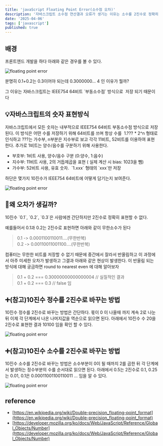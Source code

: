 ```yaml
---
title: 'javaScript Floating Point Error(소수점 오차)'
description: '자바스크립트 소수점 연산결과 오류가 생기는 이유는 소수를 2진수로 정확히 표현할 수 없기 때문이다.'
date: '2025-04-06'
tags: ['javascript']
published: true
---
```


## 배경

프론트엔드 개발을 하다 아래와 같은 경우를 볼 수 있다.

<img src="floating-point-error-img1.webp" alt="floating point error" className="w-full" />

분명히 0.1+0.2는 0.3이어야 되는데 0.3000000... 4 인 이유가 뭘까? 

그 이유는 자바스크립트는 IEEE754 64비트 \`부동소수점\` 방식으로  저장 되기 때문이다

## 💡자바스크립트의 숫자 표현방식

자바스크립트에서 모든 숫자는 내부적으로 IEEE754 64비트 부동소수점 방식으로 저장된다. 이 방식은 어떤 수를 저장하기 위해 64비트를 쓰며 항상 수를  1.??? \* 2^n 형태로 인식하고 ???는 가수부, n부분은 지수부로 보고 각각 11비트, 52비트를 이용하여 표현한다. 추가로 1비트는 양수/음수를 구분하기 위해 사용한다.

- 부호부: 1비트 사용, 양수/음수 구분 (0:양수, 1:음수)
- 지수부: 11비트 사용, 2의 거듭제곱을 표현 ( 실제 계산 시 bias: 1023을 뺌)
- 가수부: 52비트 사용, 유효 숫자.  \`1.xxx\` 형태의 \`xxx\`만 저장

하단은 몇가지 10진수가 IEEE754 64비트에 어떻게 담기는지 보여준다.

<img src="floating-point-error-img2.webp" alt="floating point error" className="w-full" />

## 🤔왜 오차가 생길까?

10진수 \`0.1\`, \`0.2\`, \`0.3\`은 사람에겐 간단하지만 2진수로 정확히 표현할 수 없다. 

예를들어서 0.1과 0.2는 2진수로 표현하면 아래와 같이 무한소수가 된다

> 0.1 -> 0.0001100110011....(무한반복)  
> 0.2 -> 0.00110011001100....(무한반복)

컴퓨터는 무한한 비트를 저장할 수 없기 때문에 중간에서 잘라서 반올림하고 이 과정에서 아주 미세한 오차가 발생하고 그결과 아래와 같은 현상이 발생한다. 이 반올림 되는 방식에 대해 궁금하면 round to nearest even 에 대해 알아보자

> 0.1 + 0.2 === 0.30000000000000004 // 실질적인 결과  
> 0.1 + 0.2 === 0.3 // false 임

## ➕(참고)10진수 정수를 2진수로 바꾸는 방법

10진수 정수를 2진수로 바꾸는 방법은 간단하다. 몫이 0 이 나올때 까지 계속 2로 나눈 뒤 이제 각 단계에서 나온 나머지값을 역순으로 읽으면 된다. 아래에서 10진수 수 20을 2진수로 표현한 결과 10100 임을 확인 할 수 있다.

<img src="floating-point-error-img3.webp" alt="floating point error" className="max-w-[550px] mx-auto" />

## ➕(참고)10진수 소수를 2진수로 바꾸는 방법

10진수 소수를 2진수로 바꾸는 방법은 소수부분이 0이 될 때까지 2를 곱한 뒤 각 단계에서 발생하는 정수부분의 수를 순서대로 읽으면 된다. 아래에서 0.5는 2진수로 0.1, 0.25는 0.01, 0.1은 0.00011001100110011 ... 임을 알 수 있다.

<img src="floating-point-error-img4.webp" alt="floating point error" className="max-w-[730px] mx-auto" />

## reference

- [https://en.wikipedia.org/wiki/Double-precision_floating-point_format](https://en.wikipedia.org/wiki/Double-precision_floating-point_format)
- [https://developer.mozilla.org/ko/docs/Web/JavaScript/Reference/Global_Objects/Number](https://developer.mozilla.org/ko/docs/Web/JavaScript/Reference/Global_Objects/Number)
